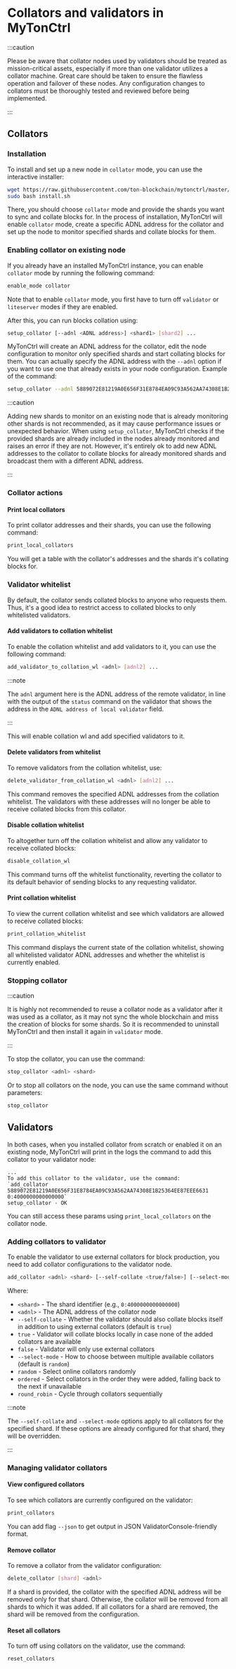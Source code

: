 # Collators and validators in MyTonCtrl


:::caution

Please be aware that collator nodes used by validators should be treated as mission-critical assets, especially if more than one validator utilizes a collator machine. Great care should be taken to ensure the flawless operation and failover of these nodes. Any configuration changes to collators must be thoroughly tested and reviewed before being implemented.

:::

## Collators

### Installation
To install and set up a new node in `collator` mode, you can use the interactive installer:

```bash
wget https://raw.githubusercontent.com/ton-blockchain/mytonctrl/master/scripts/install.sh
sudo bash install.sh
```
There, you should choose `collator` mode and provide the shards you want to sync and collate blocks for.
In the process of installation, MyTonCtrl will enable `collator` mode, create a specific ADNL address for the collator and
set up the node to monitor specified shards and collate blocks for them.

### Enabling collator on existing node

If you already have an installed MyTonCtrl instance, you can enable `collator` mode by running the following command:

```bash
enable_mode collator
```
Note that to enable `collator` mode, you first have to turn off `validator` or `liteserver` modes if they are enabled.

After this, you can run blocks collation using:

```bash
setup_collator [--adnl <ADNL address>] <shard1> [shard2] ...
```

MyTonCtrl will create an ADNL address for the collator, edit the node configuration to monitor only specified shards and start collating blocks for them.
You can actually specify the ADNL address with the `--adnl` option if you want to use one that already exists in your node configuration.
Example of the command:

```bash
setup_collator --adnl 5889072E81219A0E656F31E8784EA09C93A562AA74308E1B25364EE87EEE6631 0:2000000000000000 0:6000000000000000
```

:::caution

Adding new shards to monitor on an existing node that is already monitoring other shards is not recommended, as it may cause performance issues or unexpected behavior.
When using `setup_collator`, MyTonCtrl checks if the provided shards are already included in the nodes already monitored and raises an error if they are not.
However, it's entirely ok to add new ADNL addresses to the collator to collate blocks for already monitored shards and broadcast them with a different ADNL address.

:::

### Collator actions

#### Print local collators
To print collator addresses and their shards, you can use the following command:

```bash
print_local_collators
```
You will get a table with the collator's addresses and the shards it's collating blocks for.

### Validator whitelist
By default, the collator sends collated blocks to anyone who requests them. Thus, it's a good idea to restrict access to collated blocks to only whitelisted validators.

#### Add validators to collation whitelist
To enable the collation whitelist and add validators to it, you can use the following command:

```bash
add_validator_to_collation_wl <adnl> [adnl2] ...
```

:::note

The `adnl` argument here is the ADNL address of the remote validator, in line with the output of the `status` command on the validator that shows the address in the `ADNL address of local validator` field.

:::

This will enable collation wl and add specified validators to it.

#### Delete validators from whitelist
To remove validators from the collation whitelist, use:

```bash
delete_validator_from_collation_wl <adnl> [adnl2] ...
```

This command removes the specified ADNL addresses from the collation whitelist. The validators with these addresses will no longer be able to receive collated blocks from this collator.

#### Disable collation whitelist
To altogether turn off the collation whitelist and allow any validator to receive collated blocks:

```bash
disable_collation_wl
```

This command turns off the whitelist functionality, reverting the collator to its default behavior of sending blocks to any requesting validator.

#### Print collation whitelist
To view the current collation whitelist and see which validators are allowed to receive collated blocks:

```bash
print_collation_whitelist
```

This command displays the current state of the collation whitelist, showing all whitelisted validator ADNL addresses and whether the whitelist is currently enabled.

### Stopping collator

:::caution

It is highly not recommended to reuse a collator node as a validator after it was used as a collator, as it may
not sync the whole blockchain and miss the creation of blocks for some shards. So it is recommended to uninstall MyTonCtrl
and then install it again in `validator` mode.

:::

To stop the collator, you can use the command:

```bash
stop_collator <adnl> <shard>
```

Or to stop all collators on the node, you can use the same command without parameters:

```bash
stop_collator
```


## Validators

In both cases, when you installed collator from scratch or enabled it on an existing node, MyTonCtrl will print in the logs the command to add this collator to your validator node:

```
...
To add this collator to the validator, use the command:
`add_collator 5889072E81219A0E656F31E8784EA09C93A562AA74308E1B25364EE87EEE6631 0:4000000000000000`
setup_collator - OK
```
You can still access these params using `print_local_collators` on the collator node.


### Adding collators to validator

To enable the validator to use external collators for block production, you need to add collator configurations to the validator node.

```bash
add_collator <adnl> <shard> [--self-collate <true/false>] [--select-mode <random/ordered/round_robin>]
```

Where:
- `<shard>` - The shard identifier (e.g., `0:4000000000000000`)
- `<adnl>` - The ADNL address of the collator node
- `--self-collate` - Whether the validator should also collate blocks itself in addition to using external collators (default is `true`)
- `true` - Validator will collate blocks locally in case none of the added collators are available
- `false` - Validator will only use external collators
- `--select-mode` - How to choose between multiple available collators (default is `random`)
- `random` - Select online collators randomly
- `ordered` - Select collators in the order they were added, falling back to the next if unavailable
- `round_robin` - Cycle through collators sequentially

:::note

The `--self-collate` and `--select-mode` options apply to all collators for the specified shard.
If these options are already configured for that shard, they will be overridden.

:::

### Managing validator collators

#### View configured collators
To see which collators are currently configured on the validator:

```bash
print_collators
```
You can add flag `--json` to get output in JSON ValidatorConsole-friendly format.

#### Remove collator
To remove a collator from the validator configuration:

```bash
delete_collator [shard] <adnl>
```
If a shard is provided, the collator with the specified ADNL address will be removed only for that shard.
Otherwise, the collator will be removed from all shards to which it was added.
If all collators for a shard are removed, the shard will be removed from the configuration.

#### Reset all collators
To turn off using collators on the validator, use the command:

```bash
reset_collators
```